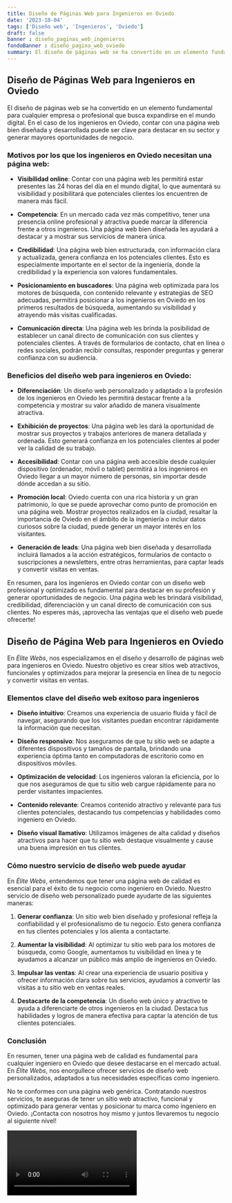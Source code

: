 ```yaml
---
title: Diseño de Páginas Web para Ingenieros en Oviedo
date: '2023-10-04'
tags: ['Diseño web', 'Ingenieros', 'Oviedo']
draft: false
banner : diseño_paginas_web_ingenieros
fondoBanner : diseño_pagina_web_oviedo
summary: El diseño de páginas web se ha convertido en un elemento fundamental para cualquier empresa o profesional que busca expandirse en el mundo digital. En el caso de los ingenieros en Oviedo, contar con una página web bien diseñada y desarrollada puede ser clave para destacar en su sector y generar mayores oportunidades de negocio.
---
```


## Diseño de Páginas Web para Ingenieros en Oviedo

El diseño de páginas web se ha convertido en un elemento fundamental para cualquier empresa o profesional que busca expandirse en el mundo digital. En el caso de los ingenieros en Oviedo, contar con una página web bien diseñada y desarrollada puede ser clave para destacar en su sector y generar mayores oportunidades de negocio.

### Motivos por los que los ingenieros en Oviedo necesitan una página web:

- **Visibilidad online**: Contar con una página web les permitirá estar presentes las 24 horas del día en el mundo digital, lo que aumentará su visibilidad y posibilitará que potenciales clientes los encuentren de manera más fácil.

- **Competencia**: En un mercado cada vez más competitivo, tener una presencia online profesional y atractiva puede marcar la diferencia frente a otros ingenieros. Una página web bien diseñada les ayudará a destacar y a mostrar sus servicios de manera única.

- **Credibilidad**: Una página web bien estructurada, con información clara y actualizada, genera confianza en los potenciales clientes. Esto es especialmente importante en el sector de la ingeniería, donde la credibilidad y la experiencia son valores fundamentales.

- **Posicionamiento en buscadores**: Una página web optimizada para los motores de búsqueda, con contenido relevante y estrategias de SEO adecuadas, permitirá posicionar a los ingenieros en Oviedo en los primeros resultados de búsqueda, aumentando su visibilidad y atrayendo más visitas cualificadas.

- **Comunicación directa**: Una página web les brinda la posibilidad de establecer un canal directo de comunicación con sus clientes y potenciales clientes. A través de formularios de contacto, chat en línea o redes sociales, podrán recibir consultas, responder preguntas y generar confianza con su audiencia.

### Beneficios del diseño web para ingenieros en Oviedo:

- **Diferenciación**: Un diseño web personalizado y adaptado a la profesión de los ingenieros en Oviedo les permitirá destacar frente a la competencia y mostrar su valor añadido de manera visualmente atractiva.

- **Exhibición de proyectos**: Una página web les dará la oportunidad de mostrar sus proyectos y trabajos anteriores de manera detallada y ordenada. Esto generará confianza en los potenciales clientes al poder ver la calidad de su trabajo.

- **Accesibilidad**: Contar con una página web accesible desde cualquier dispositivo (ordenador, móvil o tablet) permitirá a los ingenieros en Oviedo llegar a un mayor número de personas, sin importar desde dónde accedan a su sitio.

- **Promoción local**: Oviedo cuenta con una rica historia y un gran patrimonio, lo que se puede aprovechar como punto de promoción en una página web. Mostrar proyectos realizados en la ciudad, resaltar la importancia de Oviedo en el ámbito de la ingeniería o incluir datos curiosos sobre la ciudad, puede generar un mayor interés en los visitantes.

- **Generación de leads**: Una página web bien diseñada y desarrollada incluirá llamados a la acción estratégicos, formularios de contacto o suscripciones a newsletters, entre otras herramientas, para captar leads y convertir visitas en ventas.

En resumen, para los ingenieros en Oviedo contar con un diseño web profesional y optimizado es fundamental para destacar en su profesión y generar oportunidades de negocio. Una página web les brindará visibilidad, credibilidad, diferenciación y un canal directo de comunicación con sus clientes. No esperes más, ¡aprovecha las ventajas que el diseño web puede ofrecerte!

<GifSeo />

<Cta />

## Diseño de Página Web para Ingenieros en Oviedo

En *Élite Webs*, nos especializamos en el diseño y desarrollo de páginas web para ingenieros en Oviedo. Nuestro objetivo es crear sitios web atractivos, funcionales y optimizados para mejorar la presencia en línea de tu negocio y convertir visitas en ventas.

### Elementos clave del diseño web exitoso para ingenieros

- **Diseño intuitivo**: Creamos una experiencia de usuario fluida y fácil de navegar, asegurando que los visitantes puedan encontrar rápidamente la información que necesitan.

- **Diseño responsivo**: Nos aseguramos de que tu sitio web se adapte a diferentes dispositivos y tamaños de pantalla, brindando una experiencia óptima tanto en computadoras de escritorio como en dispositivos móviles.

- **Optimización de velocidad**: Los ingenieros valoran la eficiencia, por lo que nos aseguramos de que tu sitio web cargue rápidamente para no perder visitantes impacientes.

- **Contenido relevante**: Creamos contenido atractivo y relevante para tus clientes potenciales, destacando tus competencias y habilidades como ingeniero en Oviedo.

- **Diseño visual llamativo**: Utilizamos imágenes de alta calidad y diseños atractivos para hacer que tu sitio web destaque visualmente y cause una buena impresión en tus clientes.

### Cómo nuestro servicio de diseño web puede ayudar

En *Élite Webs*, entendemos que tener una página web de calidad es esencial para el éxito de tu negocio como ingeniero en Oviedo. Nuestro servicio de diseño web personalizado puede ayudarte de las siguientes maneras:

1. **Generar confianza**: Un sitio web bien diseñado y profesional refleja la confiabilidad y el profesionalismo de tu negocio. Esto genera confianza en tus clientes potenciales y los alienta a contactarte.

2. **Aumentar la visibilidad**: Al optimizar tu sitio web para los motores de búsqueda, como Google, aumentamos tu visibilidad en línea y te ayudamos a alcanzar un público más amplio de ingenieros en Oviedo.

3. **Impulsar las ventas**: Al crear una experiencia de usuario positiva y ofrecer información clara sobre tus servicios, ayudamos a convertir las visitas a tu sitio web en ventas reales.

4. **Destacarte de la competencia**: Un diseño web único y atractivo te ayuda a diferenciarte de otros ingenieros en la ciudad. Destaca tus habilidades y logros de manera efectiva para captar la atención de tus clientes potenciales.

### Conclusión

En resumen, tener una página web de calidad es fundamental para cualquier ingeniero en Oviedo que desee destacarse en el mercado actual. En *Élite Webs*, nos enorgullece ofrecer servicios de diseño web personalizados, adaptados a tus necesidades específicas como ingeniero.

No te conformes con una página web genérica. Contratando nuestros servicios, te aseguras de tener un sitio web atractivo, funcional y optimizado para generar ventas y posicionar tu marca como ingeniero en Oviedo. ¡Contacta con nosotros hoy mismo y juntos llevaremos tu negocio al siguiente nivel!

<Video />

<CtaBot job='Ingenieros' city='Oviedo'/>

<Gmaps query='Oviedo+españa+maps' />
